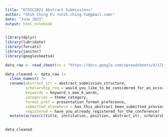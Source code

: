 ```yaml
---
title: "ECSSC2021 Abstract Submissions"
author: "Shih Ching Fu <shih.ching.fu@gmail.com>"
date: "June 2021"
output: html_notebook
---
```


```r
library(dplyr)
library(lubridate)
library(forcats)
library(janitor)
library(googlesheets4)
```

```r
data_raw <- read_sheet(ss = "https://docs.google.com/spreadsheets/d/1lNLKpaYgiuFWLXlDaHeDFwLy7J5iE-fA4mykVt-e9yE/edit#gid=0")
```

```r
data_cleaned <- data_raw |>
  clean_names() |>
  rename(abstract_str = abstract_submission_structure,
         scholarship_req = would_you_like_to_be_considered_for_an_ecssc_scholarship,
         keywords = keyword_s_max_6_words,
         categories = theme_category,
         format_pref = presentation_format_preference,
         submitted_elsewhere = has_this_abstract_been_submitted_previously_to_another_conference_or_event,
         registered = have_you_already_registered_for_the_conference) |>
  mutate(across(c(title, institution, position, abstract_str, scholarship_req, format_pref, submitted_elsewhere, registered), as_factor)) |>
  

data_cleaned
```

